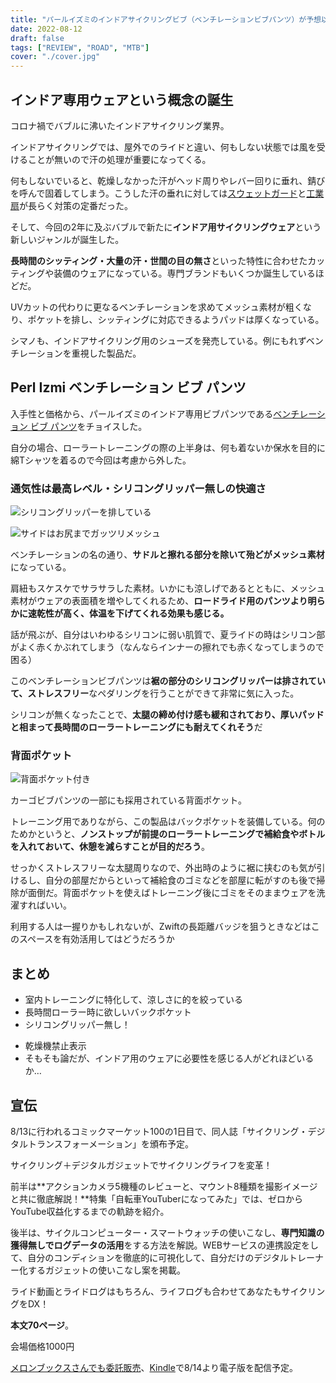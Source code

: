 ```yaml
---
title: "パールイズミのインドアサイクリングビブ（ベンチレーションビブパンツ）が予想以上に良かった"
date: 2022-08-12
draft: false
tags: ["REVIEW", "ROAD", "MTB"]
cover: "./cover.jpg"
---
```


## インドア専用ウェアという概念の誕生

コロナ禍でバブルに沸いたインドアサイクリング業界。

インドアサイクリングでは、屋外でのライドと違い、何もしない状態では風を受けることが無いので汗の処理が重要になってくる。

何もしないでいると、乾燥しなかった汗がヘッド周りやレバー回りに垂れ、錆びを呼んで固着してしまう。こうした汗の垂れに対しては[スウェットガード](https://amzn.to/3zAHncW)と[工業扇](https://amzn.to/3Q6hg4t)が長らく対策の定番だった。

そして、今回の2年に及ぶバブルで新たに**インドア用サイクリングウェア**という新しいジャンルが誕生した。

**長時間のシッティング・大量の汗・世間の目の無さ**といった特性に合わせたカッティングや装備のウェアになっている。専門ブランドもいくつか誕生しているほどだ。

<LinkBox url="https://idoindoor.com/" />

UVカットの代わりに更なるベンチレーションを求めてメッシュ素材が粗くなり、ポケットを排し、シッティングに対応できるようパッドは厚くなっている。

シマノも、インドアサイクリング用のシューズを発売している。例にもれずベンチレーションを重視した製品だ。

<LinkBox url="https://shop-jp.shimano.com/item-detail/950910" />

## Perl Izmi ベンチレーション ビブ パンツ

<LinkBox url="https://www.amazon.co.jp/dp/B099Z31JKL/" isAmazonLink />

入手性と価格から、パールイズミのインドア専用ビブパンツである[ベンチレーション ビブ パンツ](https://amzn.to/3Af3uXU)をチョイスした。

自分の場合、ローラートレーニングの際の上半身は、何も着ないか保水を目的に綿Tシャツを着るので今回は考慮から外した。

### 通気性は最高レベル・シリコングリッパー無しの快適さ

![シリコングリッパーを排している](./cover.jpg)

![サイドはお尻までガッツリメッシュ](./side.jpg)

ベンチレーションの名の通り、**サドルと擦れる部分を除いて殆どがメッシュ素材**になっている。

肩紐もスケスケでサラサラした素材。いかにも涼しげであるとともに、メッシュ素材がウェアの表面積を増やしてくれるため、**ロードライド用のパンツより明らかに速乾性が高く、体温を下げてくれる効果も感じる。**

話が飛ぶが、自分はいわゆるシリコンに弱い肌質で、夏ライドの時はシリコン部がよく赤くかぶれてしまう（なんならインナーの擦れでも赤くなってしまうので困る）

このベンチレーションビブパンツは**裾の部分のシリコングリッパーは排されていて、ストレスフリー**なペダリングを行うことができて非常に気に入った。

シリコンが無くなったことで、**太腿の締め付け感も緩和されており、厚いパッドと相まって長時間のローラートレーニングにも耐えてくれそう**だ

### 背面ポケット

![背面ポケット付き](./pocket.jpg)

カーゴビブパンツの一部にも採用されている背面ポケット。

トレーニング用でありながら、この製品はバックポケットを装備している。何のためかというと、**ノンストップが前提のローラートレーニングで補給食やボトルを入れておいて、休憩を減らすことが目的だろう**。

せっかくストレスフリーな太腿周りなので、外出時のように裾に挟むのも気が引けるし、自分の部屋だからといって補給食のゴミなどを部屋に転がすのも後で掃除が面倒だ。背面ポケットを使えばトレーニング後にゴミをそのままウェアを洗濯すればいい。

利用する人は一握りかもしれないが、Zwiftの長距離バッジを狙うときなどはこのスペースを有効活用してはどうだろうか

## まとめ

<PositiveBox>

- 室内トレーニングに特化して、涼しさに的を絞っている
- 長時間ローラー時に欲しいバックポケット
- シリコングリッパー無し！

</PositiveBox>

<NegativeBox>

- 乾燥機禁止表示
- そもそも論だが、インドア用のウェアに必要性を感じる人がどれほどいるか…

</NegativeBox>

<LinkBox url="https://www.amazon.co.jp/dp/B099Z31JKL/" isAmazonLink />

## 宣伝

8/13に行われるコミックマーケット100の1日目で、同人誌「サイクリング・デジタルトランスフォーメーション」を頒布予定。

<LinkBox url="https://www.gensobunya.net/c100/" />

サイクリング＋デジタルガジェットでサイクリングライフを変革！

前半は**アクションカメラ5機種のレビューと、マウント8種類を撮影イメージと共に徹底解説！**特集「自転車YouTuberになってみた」では、ゼロからYouTube収益化するまでの軌跡を紹介。

後半は、サイクルコンピューター・スマートウォッチの使いこなし、**専門知識の獲得無しでログデータの活用**をする方法を解説。WEBサービスの連携設定をして、自分のコンディションを徹底的に可視化して、自分だけのデジタルトレーナー化するガジェットの使いこなし案を掲載。

ライド動画とライドログはもちろん、ライフログも合わせてあなたもサイクリングをDX！

**本文70ページ**。

会場価格1000円

[メロンブックスさんでも委託販売](https://www.melonbooks.co.jp/detail/detail.php?product_id=1579831)、[Kindle](https://amzn.to/3Q9oepq)で8/14より電子版を配信予定。

<LinkBox url="https://www.melonbooks.co.jp/detail/detail.php?product_id=1579831" />

<LinkBox url="https://www.amazon.co.jp/dp/B0B8VVTTSJ" isAmazonLink />
